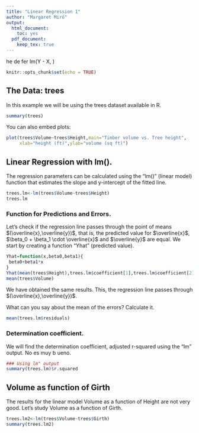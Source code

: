```yaml
---
title: "Linear Regression 1"
author: "Margaret Miró"
output: 
  html_document: 
    toc: yes
  pdf_document:
    keep_tex: true
---
```


he de fer lm(Y - X, )

```r
knitr::opts_chunk$set(echo = TRUE)
```



## The Data: trees

In this example we will be using the trees dataset available in R.
```r
summary(trees)
```

You can also embed plots:
```r
plot(trees$Volume~trees$Height,main="Timber volume vs. Tree height",
     xlab="height (ft)",ylab="volume (sq ft)")
```

## Linear Regression with lm().

The regression parameters can be calculated using the "lm()" (linear model) function that estimates the slope and y-intercept of the fitted line.
```r
trees.lm<-lm(trees$Volume~trees$Height)
trees.lm
```

### Function for Predictions and Errors. 
Let's check if the regression line passes through the point of means $(\overline{x},\overline{y})$, that is, the predicted value for $\overline{x}$, $\beta_0 + \beta_1 \cdot \overline{x}$ and $\overline{y}$ are equal. We start by creating a function "Yhat" (predicted value).

```r
Yhat=function(x,beta0,beta1){
 beta0+beta1*x
}
Yhat(mean(trees$Height),trees.lm$coefficient[1],trees.lm$coefficient[2])
mean(trees$Volume)
```

We have obtained the same results. This, the regression line passes through $(\overline{x},\overline{y})$.

What can you say about the mean of the errors? Calculate it.
```r
mean(trees.lm$residuals)
```

### Determination coefficient.

We will find the determination coefficient, adjusted r-squared using the "lm" output. No es muy b    ueno.
```r
### Using lm" output
summary(trees.lm)$r.squared
```

## Volume as function of Girth

The results for the linear model Volume as a function of Height are not very good. Let's study Volume as a function of Girth.
```r
trees.lm2<-lm(trees$Volume~trees$Girth)
summary(trees.lm2)
```



